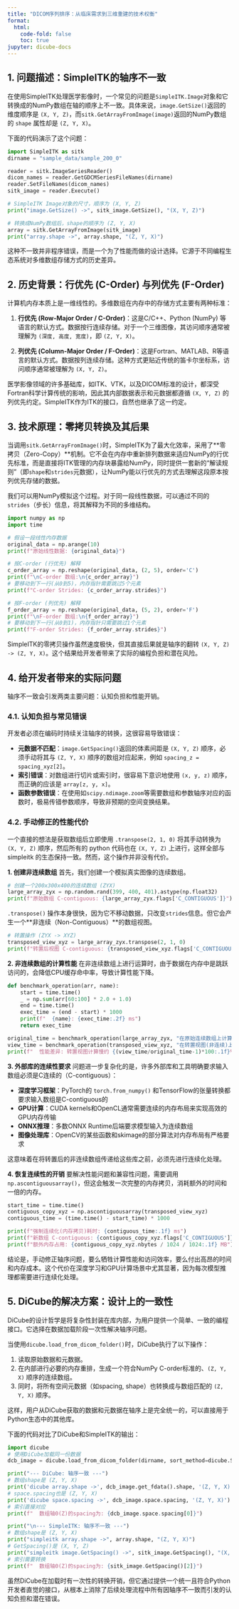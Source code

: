 ```yaml
---
title: "DICOM序列排序：从临床需求到三维重建的技术权衡"
format:
  html:
    code-fold: false
    toc: true
jupyter: dicube-docs
---
```



## 1\. 问题描述：SimpleITK的轴序不一致

在使用SimpleITK处理医学影像时，一个常见的问题是`SimpleITK.Image`对象和它转换成的NumPy数组在轴的顺序上不一致。具体来说，`image.GetSize()`返回的维度顺序是 `(X, Y, Z)`，而`sitk.GetArrayFromImage(image)`返回的NumPy数组的 `shape` 属性却是 `(Z, Y, X)`。

下面的代码演示了这个问题：

```python
import SimpleITK as sitk
dirname = "sample_data/sample_200_0"

reader = sitk.ImageSeriesReader()
dicom_names = reader.GetGDCMSeriesFileNames(dirname)
reader.SetFileNames(dicom_names)
sitk_image = reader.Execute()

# SimpleITK Image对象的尺寸，顺序为 (X, Y, Z)
print("image.GetSize() ->", sitk_image.GetSize(), "(X, Y, Z)")

# 转换成NumPy数组后，shape的顺序为 (Z, Y, X)
array = sitk.GetArrayFromImage(sitk_image)
print("array.shape ->", array.shape, "(Z, Y, X)")
```

这种不一致并非程序错误，而是一个为了性能而做的设计选择。它源于不同编程生态系统对多维数组存储方式的历史差异。

## 2\. 历史背景：行优先 (C-Order) 与列优先 (F-Order)

计算机内存本质上是一维线性的。多维数组在内存中的存储方式主要有两种标准：

1.  **行优先 (Row-Major Order / C-Order)**：这是C/C++、Python (NumPy) 等语言的默认方式。数据按行连续存储。对于一个三维图像，其访问顺序通常被理解为 `(深度, 高度, 宽度)`，即 `(Z, Y, X)`。

2.  **列优先 (Column-Major Order / F-Order)**：这是Fortran、MATLAB、R等语言的默认方式。数据按列连续存储。这种方式更贴近传统的笛卡尔坐标系，访问顺序通常被理解为 `(X, Y, Z)`。

医学影像领域的许多基础库，如ITK、VTK，以及DICOM标准的设计，都深受Fortran科学计算传统的影响，因此其内部数据表示和元数据都遵循 `(X, Y, Z)` 的列优先约定。SimpleITK作为ITK的接口，自然也继承了这一约定。

## 3\. 技术原理：零拷贝转换及其后果

当调用`sitk.GetArrayFromImage()`时，SimpleITK为了最大化效率，采用了\*\*零拷贝（Zero-Copy）\*\*机制。它不会在内存中重新排列数据来适应NumPy的行优先标准，而是直接将ITK管理的内存块暴露给NumPy，同时提供一套新的“解读规则”（即`shape`和`strides`元数据），让NumPy能以行优先的方式去理解这段原本按列优先存储的数据。

我们可以用NumPy模拟这个过程。对于同一段线性数据，可以通过不同的`strides`（步长）信息，将其解释为不同的多维结构。

```python
import numpy as np
import time

# 假设一段线性内存数据
original_data = np.arange(10)
print(f"原始线性数据: {original_data}")

# 按C-order (行优先) 解释
c_order_array = np.reshape(original_data, (2, 5), order='C')
print(f"\nC-order 数组:\n{c_order_array}")
# 要移动到下一行(从0到5)，内存指针需要跳过5个元素
print(f"C-order Strides: {c_order_array.strides}") 

# 按F-order (列优先) 解释
f_order_array = np.reshape(original_data, (5, 2), order='F')
print(f"\nF-order 数组:\n{f_order_array}")
# 要移动到下一行(从0到1)，内存指针只需要跳过1个元素
print(f"F-order Strides: {f_order_array.strides}")
```

SimpleITK的零拷贝操作虽然速度极快，但其直接后果就是轴序的翻转 `(X, Y, Z) -> (Z, Y, X)`。这个结果给开发者带来了实际的编程负担和潜在风险。

## 4\. 给开发者带来的实际问题

轴序不一致会引发两类主要问题：认知负担和性能开销。

### 4.1. 认知负担与常见错误

开发者必须在编码时持续关注轴序的转换，这很容易导致错误：

  - **元数据不匹配**：`image.GetSpacing()`返回的体素间距是 `(X, Y, Z)` 顺序，必须手动将其与 `(Z, Y, X)` 顺序的数组对应起来，例如 `spacing_z = spacing_xyz[2]`。
  - **索引错误**：对数组进行切片或索引时，很容易下意识地使用 `(x, y, z)` 顺序，而正确的应该是 `array[z, y, x]`。
  - **函数参数错误**：在使用如`scipy.ndimage.zoom`等需要数组和参数轴序对应的函数时，极易传错参数顺序，导致非预期的空间变换结果。

### 4.2. 手动修正的性能代价

一个直接的想法是获取数组后立即使用 `.transpose(2, 1, 0)` 将其手动转换为 `(X, Y, Z)` 顺序，然后所有的 python 代码也在  `(X, Y, Z)` 上进行，这样全部与simpleitk 的生态保持一致。然而，这个操作并非没有代价。

**1. 创建非连续数组**
首先，我们创建一个模拟真实图像的连续数组。

```python
# 创建一个200x300x400的连续数组 (ZYX)
large_array_zyx = np.random.rand(399, 400, 401).astype(np.float32)
print(f"原始数组 C-contiguous: {large_array_zyx.flags['C_CONTIGUOUS']}")
```

`.transpose()` 操作本身很快，因为它不移动数据，只改变`strides`信息。但它会产生一个\*\*非连续（Non-Contiguous）\*\*的数组视图。

```python
# 转置操作 (ZYX -> XYZ)
transposed_view_xyz = large_array_zyx.transpose(2, 1, 0)
print(f"转置后视图 C-contiguous: {transposed_view_xyz.flags['C_CONTIGUOUS']}")
```

**2. 非连续数组的计算性能**
在非连续数组上进行运算时，由于数据在内存中是跳跃访问的，会降低CPU缓存命中率，导致计算性能下降。
```python
def benchmark_operation(arr, name):
    start = time.time()
    _ = np.sum(arr[60:100] * 2.0 + 1.0)
    end = time.time()
    exec_time = (end - start) * 1000
    print(f"  {name}: {exec_time:.2f} ms")
    return exec_time

original_time = benchmark_operation(large_array_zyx, "在原始连续数组上计算")
view_time = benchmark_operation(transposed_view_xyz, "在转置视图(非连续)上计算")
print(f"  性能差异: 转置视图计算慢约 {(view_time/original_time-1)*100:.1f}%")
```

**3. 外部库的连续性要求**
问题进一步复杂化的是，许多外部库和工具明确要求输入数组必须是C连续的（C-contiguous）：

- **深度学习框架**：PyTorch的 `torch.from_numpy()` 和TensorFlow的张量转换都要求输入数组是C-contiguous的
- **GPU计算**：CUDA kernels和OpenCL通常需要连续的内存布局来实现高效的GPU内存传输
- **ONNX推理**：多数ONNX Runtime后端要求模型输入为连续数组
- **图像处理库**：OpenCV的某些函数和skimage的部分算法对内存布局有严格要求

这意味着在将转置后的非连续数组传递给这些库之前，必须先进行连续化处理。

**4. 恢复连续性的开销**
要解决性能问题和兼容性问题，需要调用`np.ascontiguousarray()`，但这会触发一次完整的内存拷贝，消耗额外的时间和一倍的内存。

```python
start_time = time.time()
contiguous_copy_xyz = np.ascontiguousarray(transposed_view_xyz)
contiguous_time = (time.time() - start_time) * 1000

print(f"强制连续化(内存拷贝)耗时: {contiguous_time:.1f} ms")
print(f"新数组 C-contiguous: {contiguous_copy_xyz.flags['C_CONTIGUOUS']}")
print(f"额外内存占用: {contiguous_copy_xyz.nbytes / 1024 / 1024:.1f} MB")
```

结论是，手动修正轴序问题，要么牺牲计算性能和访问效率，要么付出高昂的时间和内存成本。这个代价在深度学习和GPU计算场景中尤其显著，因为每次模型推理都需要进行连续化处理。

## 5\. DiCube的解决方案：设计上的一致性

DiCube的设计哲学是将复杂性封装在库内部，为用户提供一个简单、一致的编程接口。它选择在数据加载阶段一次性解决轴序问题。

当使用`dicube.load_from_dicom_folder()`时，DiCube执行了以下操作：

1.  读取原始数据和元数据。
2.  在内部进行必要的内存重排，生成一个符合NumPy C-order标准的、`(Z, Y, X)` 顺序的连续数组。
3.  同时，将所有空间元数据（如spacing, shape）也转换成与数组匹配的 `(Z, Y, X)` 顺序。

这样，用户从DiCube获取的数据和元数据在轴序上是完全统一的，可以直接用于Python生态中的其他库。

下面的代码对比了DiCube和SimpleITK的输出：

```python
import dicube
# 使用DiCube加载同一份数据
dcb_image = dicube.load_from_dicom_folder(dirname, sort_method=dicube.SortMethod.POSITION_RIGHT_HAND)

print("--- DiCube: 轴序一致 ---")
# 数组shape是 (Z, Y, X)
print('dicube array.shape ->', dcb_image.get_fdata().shape, '(Z, Y, X)')
# space.spacing也是 (Z, Y, X)
print('dicube space.spacing ->', dcb_image.space.spacing, '(Z, Y, X)')
# 索引直接对应
print(f"  数组轴0(Z)的spacing为: {dcb_image.space.spacing[0]}")

print("\n--- SimpleITK: 轴序不一致 ---")
# 数组shape是 (Z, Y, X)
print("simpleitk array.shape ->", array.shape, "(Z, Y, X)")
# GetSpacing()是 (X, Y, Z)
print("simpleitk image.GetSpacing() ->", sitk_image.GetSpacing(), "(X, Y, Z)")
# 索引需要转换
print(f"  数组轴0(Z)的spacing为: {sitk_image.GetSpacing()[2]}")
```

虽然DiCube在加载时有一次性的转换开销，但它通过提供一个统一且符合Python开发者直觉的接口，从根本上消除了后续处理流程中所有因轴序不一致而引发的认知负担和潜在错误。